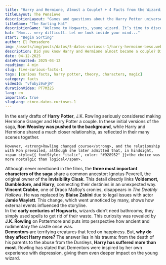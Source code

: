 ```yaml
---
title: "Harry and Hermione, Almost a Couple? + 4 Facts from the Wizarding World"
titleLayout: The Pensieve
descriptionLayout: "Games and questions about the Harry Potter universe"
titleGame: "The Sorting Hat"
descriptionGame: "Welcome to Hogwarts, young wizard. It’s time to discover your house..."
hat: "Hmm... very difficult. Let me look inside your mind..."
start: "Begin Sorting"
author: El Pensadero
img: /assets/img/posts/datos/5-datos-curiosos-1/harry-hermoine-beso.webp
description: Did you know Harry and Hermione almost became a couple? Discover 5 surprising facts about the magical world that will make you rethink everything.
date: 04-12-2025
dateFormatted: 2025-04-12
readtime: 4 min
slug: five-curious-facts-1
tags: [curious facts, harry potter, theory, characters, magic]
category: facts
videoId: "vfubyi9uFjM"
durationVideo: PT7M32S
lang: en
important: true
slugLang: cinco-datos-curiosos-1
---
```



<Article>
  <Section title="💘1. Harry and Hermione: The True Romance?">
    In the early drafts of <b>Harry Potter</b>, <span style={{ color: "#928952", fontWeight: "bold" }}>J.K. Rowling seriously considered</span> making Hermione Granger and Harry Potter a couple. In these initial versions of the saga, <strong>Ron Weasley was pushed to the background</strong>, while Harry and Hermione shared a <span style={{ color: "#928952" }}>much closer relationship</span>, as reflected in their many scenes together.

    However, <strong>Rowling changed course</strong>, and the relationship with Ron prevailed, although she later admitted that, in hindsight, <span style={{ fontStyle: "italic", color: "#928952" }}>the choice was more nostalgic than logical</span>.
  </Section>
  <Section title="🧬2. The Hidden Connection Between Voldemort, Dumbledore, and Harry">
    Although never mentioned in the films, the <strong>three most important characters of the saga</strong> share a common ancestor: <span style={{ color: "#928952", fontWeight: "bold" }}>Ignotus Peverell</span>, the original owner of the <strong>Invisibility Cloak</strong>. This detail directly links <strong>Voldemort, Dumbledore, and Harry</strong>, <span style={{ color: "#928952" }}>connecting their destinies in an unexpected way</span>.
  </Section>
  <Section title="🎭3. An Actor Was Replaced Without Anyone Noticing">
    <strong>Vincent Crabbe</strong>, one of Draco Malfoy’s cronies, disappears in <em>The Deathly Hallows</em>. He was replaced by <strong>Blaise Zabini</strong> due to <span style={{ color: "#928952" }}>legal issues with actor</span> <strong>Jamie Waylett</strong>. This change, which went unnoticed by many, <span style={{ color: "#928952" }}>shows how external events influenced the storyline</span>.
  </Section>
  <Section title="🚽4. Hogwarts Didn't Always Have Bathrooms">
    In the <strong>early centuries of Hogwarts</strong>, wizards didn’t need bathrooms; they simply <span style={{ color: "#928952" }}>used spells to get rid of their waste</span>. This curiosity was revealed by <strong>J.K. Rowling</strong> on Pottermore and <span style={{ fontStyle: "italic", color: "#928952" }}>puts into perspective how ancient and rudimentary the castle once was</span>.
  </Section>
  <Section title="😔5. Why Do Dementors Affect Harry So Much?">
    <strong>Dementors</strong> are terrifying creatures that feed on happiness. But, <strong>why do they affect Harry more?</strong> The answer lies in his trauma: from the <span style={{ color: "#928952" }}>death of his parents</span> to the <span style={{ color: "#928952" }}>abuse from the Dursleys</span>, <strong>Harry has suffered more than most</strong>. Rowling has stated that Dementors were inspired by her own <span style={{ fontStyle: "italic", color: "#928952" }}>experience with depression</span>, giving them even deeper impact on the young wizard.
  </Section>
</Article>
